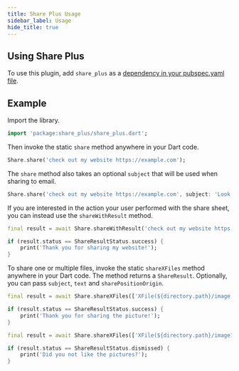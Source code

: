 ```yaml
---
title: Share Plus Usage
sidebar_label: Usage
hide_title: true
---
```


## Using Share Plus

To use this plugin, add `share_plus` as a [dependency in your pubspec.yaml file](https://plus.fluttercommunity.dev/docs/overview).

## Example

Import the library.

```dart
import 'package:share_plus/share_plus.dart';
```

Then invoke the static `share` method anywhere in your Dart code.

```dart
Share.share('check out my website https://example.com');
```

The `share` method also takes an optional `subject` that will be used when
sharing to email.

```dart
Share.share('check out my website https://example.com', subject: 'Look what I made!');
```

If you are interested in the action your user performed with the share sheet, you can instead use the `shareWithResult` method.

```dart
final result = await Share.shareWithResult('check out my website https://example.com');

if (result.status == ShareResultStatus.success) {
    print('Thank you for sharing my website!');
}
```

To share one or multiple files, invoke the static `shareXFiles` method anywhere in your Dart code. The method returns a `ShareResult`. Optionally, you can pass `subject`, `text` and `sharePositionOrigin`.

```dart
final result = await Share.shareXFiles(['XFile(${directory.path}/image.jpg')], text: 'Great picture');

if (result.status == ShareResultStatus.success) {
    print('Thank you for sharing the picture!');
}
```

```dart
final result = await Share.shareXFiles(['XFile(${directory.path}/image1.jpg'), XFile('${directory.path}/image2.jpg')]);

if (result.status == ShareResultStatus.dismissed) {
    print('Did you not like the pictures?');
}
```
